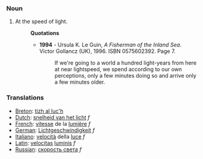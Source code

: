 ===Noun===
#At the speed of light.
#:'''Quotations'''
#:*'''1994''' - Ursula K. Le Guin, ''A Fisherman of the Inland Sea''. Victor Gollancz (UK), 1996. ISBN 0575602392. Page 7.
#:*:If we're going to a world a hundred light-years from here at near lightspeed, we spend according to our own perceptions, only a few minutes doing so and arrive only a few minutes older.

===Translations===

*[[Breton]]: [[tizh al luc'h]]
*[[Dutch]]: [[snelheid van het licht]] ''f''
*[[French]]: [[vitesse]] de la [[lumière]] ''f''
*[[German]]: [[Lichtgeschwindigkeit]] ''f''
*[[Italiano]]: [[velocità]] della [[luce]] ''f''
*[[Latin]]: [[velocitas]] [[lumen|luminis]] ''f''
*[[Russian]]: [[скорость света]] ''f''